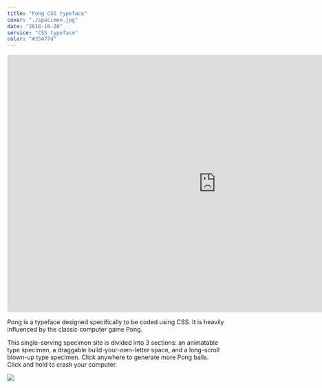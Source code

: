 ```yaml
---
title: "Pong CSS typeface"
cover: "./specimen.jpg"
date: "2016-10-28"
service: "CSS typeface"
color: "#35477d"
---
```


<iframe src="https://player.vimeo.com/video/264795871?loop=1&color=ffffff&title=0&byline=0&portrait=0" width="970" height="600" frameborder="0" webkitallowfullscreen mozallowfullscreen allowfullscreen></iframe>

Pong is a typeface designed specifically to be coded using CSS. It is heavily influenced by the classic computer game Pong.

This single-serving specimen site is divided into 3 sections: an animatable type specimen, a draggable build-your-own-letter space, and a long-scroll blown-up type specimen. Click anywhere to generate more Pong balls. Click and hold to crash your computer.

![](./specimen.jpg)
